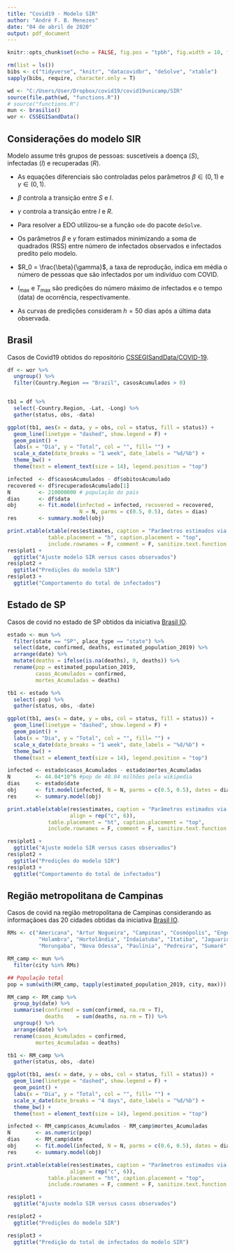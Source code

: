 ```yaml
---
title: "Covid19 - Modelo SIR"
author: "André F. B. Menezes"
date: "04 de abril de 2020"
output: pdf_document
---
```


```r
knitr::opts_chunk$set(echo = FALSE, fig.pos = "tpbh", fig.width = 10, fig.height = 8, fig.align = "center")
```

```r
rm(list = ls())
bibs <- c("tidyverse", "knitr", "datacovidbr", "deSolve", "xtable")
sapply(bibs, require, character.only = T)

wd <- "C:/Users/User/Dropbox/covid19/covid19unicamp/SIR"
source(file.path(wd, "functions.R"))
# source("functions.R")
mun <- brasilio()
wor <- CSSEGISandData()
```

## Considerações do modelo SIR

Modelo assume três grupos de pessoas: suscetíveis a doença ($S$), infectadas ($I$) e recuperadas ($R$).
\begin{figure}[ht]
	\centering
	\includegraphics[]{sir_diagrama.png}
\end{figure}

- As equações diferenciais são controladas pelos parâmetros $\beta \in (0, 1)$ e $\gamma \in (0, 1)$.

- $\beta$ controla a transição entre $S$ e $I$.

- $\gamma$ controla a transição entre $I$ e $R$.

\begin{eqnarray}
\dfrac{dS}{dt} &=&-\beta\,S\,I \\
\dfrac{dI}{dt} &=& \beta\,S\,I-\gamma\,I \\
\dfrac{dR}{dt} &=&-\gamma \,I
\end{eqnarray}

- Para resolver a EDO utilizou-se a função `ode` do pacote `deSolve`.

- Os parâmetros $\beta$ e $\gamma$ foram estimados minimizando a soma de quadrados (RSS) entre
número de infectados observados e infectados predito pelo modelo.

- $R_0 = \frac{\beta}{\gamma}$, a taxa de reprodução, indica em média o número de pessoas que são infectados
por um indivíduo com COVID.

- $I_{\max}$ e $T_{\max}$ são predições do número máximo de infectados e o tempo (data) de ocorrência, respectivamente.

- As curvas de predições consideram $h = 50$ dias após a última data observada.


\newpage
## Brasil
Casos de Covid19 obtidos do repositório [CSSEGISandData/COVID-19](https://github.com/CSSEGISandData/COVID-19).

```r
df <- wor %>%
  ungroup() %>%
  filter(Country.Region == "Brazil", casosAcumulados > 0)  


tb1 = df %>%
  select(-Country.Region, -Lat, -Long) %>%
  gather(status, obs, -data)

ggplot(tb1, aes(x = data, y = obs, col = status, fill = status)) +
  geom_line(linetype = "dashed", show.legend = F) +
  geom_point() +
  labs(x = "Dia", y = "Total", col = "", fill= "") +
  scale_x_date(date_breaks = "1 week", date_labels = "%d/%b") +
  theme_bw() +
  theme(text = element_text(size = 14), legend.position = "top")

```


```r
infected  <- df$casosAcumulados - df$obitosAcumulado
recovered <- df$recuperadosAcumulado[1]
N         <- 210000000 # população do pais
dias      <- df$data
obj       <- fit.model(infected = infected, recovered = recovered,
                       N = N, parms = c(0.5, 0.5), dates = dias)
res       <- summary.model(obj)

print.xtable(xtable(res$estimates, caption = "Parâmetros estimados via RSS do modelo SIR.", align = rep("c", 6)),
             table.placement = "h", caption.placement = "top",
             include.rownames = F, comment = F, sanitize.text.function = force)
res$plot1 +
  ggtitle("Ajuste modelo SIR versus casos observados")
res$plot2 +
  ggtitle("Predições do modelo SIR")
res$plot3 +
  ggtitle("Comportamento do total de infectados")
```

\newpage
## Estado de SP

Casos de covid no estado de SP obtidos da iniciativa [Brasil IO](https://www.brasil.io/home).

```r
estado <- mun %>%
  filter(state == "SP", place_type == "state") %>%
  select(date, confirmed, deaths, estimated_population_2019) %>%
  arrange(date) %>%
  mutate(deaths = ifelse(is.na(deaths), 0, deaths)) %>%
  rename(pop = estimated_population_2019,
         casos_Acumulados = confirmed,
         mortes_Acumuladas = deaths)

tb1 <- estado %>%
  select(-pop) %>% 
  gather(status, obs, -date)

ggplot(tb1, aes(x = date, y = obs, col = status, fill = status)) +
  geom_line(linetype = "dashed", show.legend = F) +
  geom_point() +
  labs(x = "Dia", y = "Total", col = "", fill= "") +
  scale_x_date(date_breaks = "1 week", date_labels = "%d/%b") +
  theme_bw() +
  theme(text = element_text(size = 14), legend.position = "top")
```


```r

infected <- estado$casos_Acumulados - estado$mortes_Acumuladas
N        <- 44.04*10^6 #pop de 40.04 milhões pela wikipedia
dias     <- estado$date
obj      <- fit.model(infected, N = N, parms = c(0.5, 0.5), dates = dias)
res      <- summary.model(obj)

print.xtable(xtable(res$estimates, caption = "Parâmetros estimados via RSS do modelo SIR.",
                    align = rep("c", 6)),
             table.placement = "ht", caption.placement = "top",
             include.rownames = F, comment = F, sanitize.text.function = force)

res$plot1 +
  ggtitle("Ajuste modelo SIR versus casos observados")
res$plot2 +
  ggtitle("Predições do modelo SIR")
res$plot3 +
  ggtitle("Comportamento do total de infectados")

```


\newpage
## Região metropolitana de Campinas

Casos de covid na região metropolitana de Campinas considerando as informaçãoes das 20 cidades obtidas da iniciativa [Brasil IO](https://www.brasil.io/home).

```r
RMs <- c("Americana", "Artur Nogueira", "Campinas", "Cosmópolis", "Engenheiro Coelho",
          "Holambra", "Hortolândia", "Indaiatuba", "Itatiba", "Jaguariúna", "Monte Mor",
          "Morungaba", "Nova Odessa", "Paulínia", "Pedreira", "Sumaré", "Valinhos", "Vinhedo")

RM_camp <- mun %>%
  filter(city %in% RMs)

## População total
pop = sum(with(RM_camp, tapply(estimated_population_2019, city, max)))

RM_camp <- RM_camp %>%
  group_by(date) %>%
  summarise(confirmed = sum(confirmed, na.rm = T),
            deaths    = sum(deaths, na.rm = T)) %>%
  ungroup() %>%
  arrange(date) %>%
  rename(casos_Acumulados = confirmed,
         mortes_Acumuladas = deaths)

tb1 <- RM_camp %>%
  gather(status, obs, -date)

ggplot(tb1, aes(x = date, y = obs, col = status, fill = status)) +
  geom_line(linetype = "dashed", show.legend = F) +
  geom_point() +
  labs(x = "Dia", y = "Total", col = "", fill= "") +
  scale_x_date(date_breaks = "4 days", date_labels = "%d/%b") +
  theme_bw() +
  theme(text = element_text(size = 14), legend.position = "top")
```


```r

infected <- RM_camp$casos_Acumulados - RM_camp$mortes_Acumuladas
N        <- as.numeric(pop)
dias     <- RM_camp$date
obj      <- fit.model(infected, N = N, parms = c(0.6, 0.5), dates = dias)
res      <- summary.model(obj)

print.xtable(xtable(res$estimates, caption = "Parâmetros estimados via RSS do modelo SIR.",
                    align = rep("c", 6)),
             table.placement = "ht", caption.placement = "top",
             include.rownames = F, comment = F, sanitize.text.function = force)

res$plot1 +
  ggtitle("Ajuste modelo SIR versus casos observados")

res$plot2 +
  ggtitle("Predições do modelo SIR")

res$plot3 +
  ggtitle("Predição do total de infectados do modelo SIR")

```
